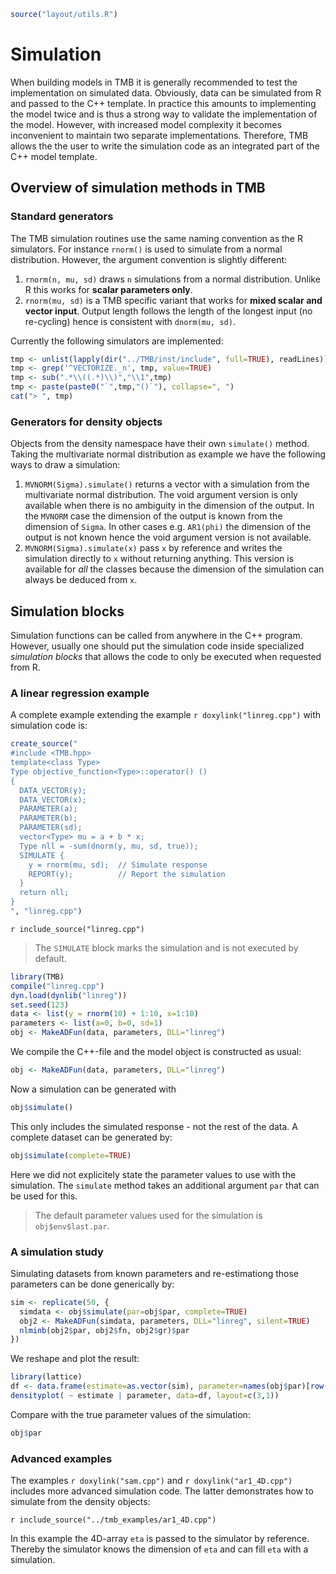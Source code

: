```.R
source("layout/utils.R")
```

Simulation {#Simulation}
==========

When building models in TMB it is generally recommended to test the
implementation on simulated data. Obviously, data can be simulated
from R and passed to the C++ template. In practice this amounts to
implementing the model twice and is thus a strong way to validate the
implementation of the model.  However, with increased model complexity
it becomes inconvenient to maintain two separate
implementations. Therefore, TMB allows the the user to write the
simulation code as an integrated part of the C++ model template.


## Overview of simulation methods in TMB

### Standard generators

The TMB simulation routines use the same naming convention as the R
simulators. For instance `rnorm()` is used to simulate from a normal
distribution. However, the argument convention is slightly
different:

1. `rnorm(n, mu, sd)` draws `n` simulations from a normal
   distribution. Unlike R this works for **scalar parameters only**.
2. `rnorm(mu, sd)` is a TMB specific variant that works for
   **mixed scalar and vector input**. Output length follows the length of the
   longest input (no re-cycling) hence is consistent with `dnorm(mu, sd)`.

Currently the following simulators are implemented:

```r
tmp <- unlist(lapply(dir("../TMB/inst/include", full=TRUE), readLines))
tmp <- grep('^VECTORIZE._n', tmp, value=TRUE)
tmp <- sub(".*\\((.*)\\)","\\1",tmp)
tmp <- paste(paste0("`",tmp,"()`"), collapse=", ")
cat("> ", tmp)
```

### Generators for density objects

Objects from the density namespace have their own `simulate()`
method. Taking the multivariate normal distribution as example we have
the following ways to draw a simulation:

1. `MVNORM(Sigma).simulate()` returns a vector with a simulation from
   the multivariate normal distribution. The void argument version is
   only available when there is no ambiguity in the dimension of the
   output. In the `MVNORM` case the dimension of the output is known
   from the dimension of `Sigma`. In other cases e.g. `AR1(phi)` the
   dimension of the output is not known hence the void argument
   version is not available.
2. `MVNORM(Sigma).simulate(x)` pass `x` by reference and writes the
   simulation directly to `x` without returning anything. This version
   is available for *all* the classes because the dimension of the
   simulation can always be deduced from `x`.

## Simulation blocks

Simulation functions can be called from anywhere in the C++
program. However, usually one should put the simulation code inside
specialized *simulation blocks* that allows the code to only be
executed when requested from R.

### A linear regression example

A complete example extending the example `r doxylink("linreg.cpp")`
with simulation code is:

```.R
create_source("
#include <TMB.hpp>
template<class Type>
Type objective_function<Type>::operator() ()
{
  DATA_VECTOR(y);
  DATA_VECTOR(x);
  PARAMETER(a);
  PARAMETER(b);
  PARAMETER(sd);
  vector<Type> mu = a + b * x;
  Type nll = -sum(dnorm(y, mu, sd, true));
  SIMULATE {
    y = rnorm(mu, sd);  // Simulate response
    REPORT(y);          // Report the simulation
  }
  return nll;
}
", "linreg.cpp")
```

`r include_source("linreg.cpp")`

> The `SIMULATE` block marks the simulation and is not executed by default.

```.R
library(TMB)
compile("linreg.cpp")
dyn.load(dynlib("linreg"))
set.seed(123)
data <- list(y = rnorm(10) + 1:10, x=1:10)
parameters <- list(a=0, b=0, sd=1)
obj <- MakeADFun(data, parameters, DLL="linreg")
```

We compile the C++-file and the model object is constructed as usual:

```.R
obj <- MakeADFun(data, parameters, DLL="linreg")
```

Now a simulation can be generated with

```.R
obj$simulate()
```

This only includes the simulated response - not the rest of the
data. A complete dataset can be generated by:

```.R
obj$simulate(complete=TRUE)
```

Here we did not explicitely state the parameter values to use with the
simulation. The `simulate` method takes an additional argument `par`
that can be used for this.

> The default parameter values used for the simulation is
> `obj$env$last.par`.

### A simulation study

Simulating datasets from known parameters and re-estimationg those
parameters can be done generically by:

```.R
sim <- replicate(50, {
  simdata <- obj$simulate(par=obj$par, complete=TRUE)
  obj2 <- MakeADFun(simdata, parameters, DLL="linreg", silent=TRUE)
  nlminb(obj2$par, obj2$fn, obj2$gr)$par
})
```

We reshape and plot the result:

```.R
library(lattice)
df <- data.frame(estimate=as.vector(sim), parameter=names(obj$par)[row(sim)])
densityplot( ~ estimate | parameter, data=df, layout=c(3,1))
```

Compare with the true parameter values of the simulation:

```.R
obj$par
```

### Advanced examples

The examples `r doxylink("sam.cpp")` and `r doxylink("ar1_4D.cpp")`
includes more advanced simulation code. The latter demonstrates how to
simulate from the density objects:

`r include_source("../tmb_examples/ar1_4D.cpp")`

In this example the 4D-array `eta` is passed to the simulator by
reference. Thereby the simulator knows the dimension of `eta` and can
fill `eta` with a simulation.
